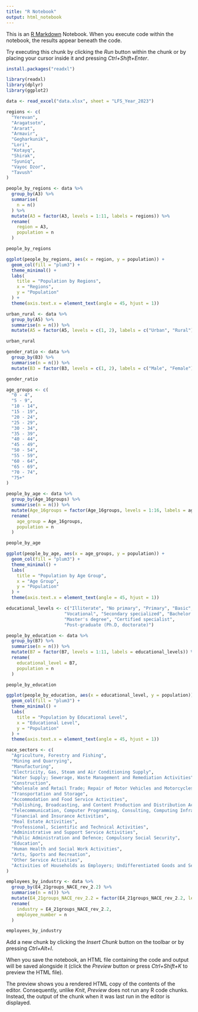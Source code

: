 ```yaml
---
title: "R Notebook"
output: html_notebook
---
```


This is an [R Markdown](http://rmarkdown.rstudio.com) Notebook. When you execute code within the notebook, the results appear beneath the code. 

Try executing this chunk by clicking the *Run* button within the chunk or by placing your cursor inside it and pressing *Ctrl+Shift+Enter*. 

```r
install.packages("readxl")
```


```r
library(readxl)
library(dplyr)
library(ggplot2)
```


```r
data <- read_excel("data.xlsx", sheet = "LFS_Year_2023")
```

```r
regions <- c(
  "Yerevan",
  "Aragatsotn",
  "Ararat",
  "Armavir",
  "Gegharkunik",
  "Lori",
  "Kotayq",
  "Shirak",
  "Syuniq",
  "Vayoc Dzor",
  "Tavush"
)

```


```r
people_by_regions <- data %>%
  group_by(A3) %>%
  summarise(
    n = n()
  ) %>%
  mutate(A3 = factor(A3, levels = 1:11, labels = regions)) %>%
  rename(
    region = A3,
    population = n
  )
```


```r
people_by_regions
```
```r
ggplot(people_by_regions, aes(x = region, y = population)) +
  geom_col(fill = "plum3") +
  theme_minimal() +
  labs(
    title = "Population by Regions",
    x = "Regions",
    y = "Population"
  ) +
  theme(axis.text.x = element_text(angle = 45, hjust = 1))
```


```r
urban_rural <- data %>%
  group_by(A5) %>%
  summarise(n = n()) %>%
  mutate(A5 = factor(A5, levels = c(1, 2), labels = c("Urban", "Rural")))
```


```r
urban_rural
```
```r
gender_ratio <- data %>%
  group_by(B3) %>%
  summarise(n = n()) %>%
  mutate(B3 = factor(B3, levels = c(1, 2), labels = c("Male", "Female")))
```

```r
gender_ratio
```


```r
age_groups <- c(
  "0 - 4",
  "5 - 9",
  "10 - 14",
  "15 - 19",
  "20 - 24",
  "25 - 29",
  "30 - 34",
  "35 - 39",
  "40 - 44",
  "45 - 49",
  "50 - 54",
  "55 - 59",
  "60 - 64",
  "65 - 69",
  "70 - 74",
  "75+"
)
```


```r
people_by_age <- data %>%
  group_by(Age_16groups) %>%
  summarise(n = n()) %>%
  mutate(Age_16groups = factor(Age_16groups, levels = 1:16, labels = age_groups)) %>%
  rename(
    age_group = Age_16groups,
    population = n
  )
```


```r
people_by_age
```
```r
ggplot(people_by_age, aes(x = age_groups, y = population)) +
  geom_col(fill = "plum3") +
  theme_minimal() +
  labs(
    title = "Population by Age Group",
    x = "Age Group",
    y = "Population"
  ) +
  theme(axis.text.x = element_text(angle = 45, hjust = 1))
```


```r
educational_levels <- c("Illiterate", "No primary", "Primary", "Basic", "Secondary / high", 
                      "Vocational", "Secondary specialized", "Bachelor's degree", 
                      "Master's degree", "Certified specialist", 
                      "Post-graduate (Ph.D, doctorate)")

```

```r
people_by_education <- data %>%
  group_by(B7) %>%
  summarise(n = n()) %>%
  mutate(B7 = factor(B7, levels = 1:11, labels = educational_levels)) %>%
  rename(
    educational_level = B7,
    population = n
  )
```
```r
people_by_education
```
```r
ggplot(people_by_education, aes(x = educational_level, y = population)) +
  geom_col(fill = "plum3") +
  theme_minimal() +
  labs(
    title = "Population by Educational Level",
    x = "Educational Level",
    y = "Population"
  ) +
  theme(axis.text.x = element_text(angle = 45, hjust = 1))
```
```r
nace_sectors <- c(
  "Agriculture, Forestry and Fishing",
  "Mining and Quarrying",
  "Manufacturing",
  "Electricity, Gas, Steam and Air Conditioning Supply",
  "Water Supply; Sewerage, Waste Management and Remediation Activities",
  "Construction",
  "Wholesale and Retail Trade; Repair of Motor Vehicles and Motorcycles",
  "Transportation and Storage",
  "Accommodation and Food Service Activities",
  "Publishing, Broadcasting, and Content Production and Distribution Activities",
  "Telecommunication, Computer Programming, Consulting, Computing Infrastructure, and other Information Service Activities",
  "Financial and Insurance Activities",
  "Real Estate Activities",
  "Professional, Scientific and Technical Activities",
  "Administrative and Support Service Activities",
  "Public Administration and Defence; Compulsory Social Security",
  "Education",
  "Human Health and Social Work Activities",
  "Arts, Sports and Recreation",
  "Other Service Activities",
  "Activities of Households as Employers; Undifferentiated Goods and Services Producing Activities of Households for Own Use"
)
```

```r
employees_by_industry <- data %>%
  group_by(E4_21groups_NACE_rev_2.2) %>%
  summarise(n = n()) %>%
  mutate(E4_21groups_NACE_rev_2.2 = factor(E4_21groups_NACE_rev_2.2, levels = 1:21, labels = nace_sectors)) %>%
  rename(
    industry = E4_21groups_NACE_rev_2.2,
    employee_number = n
  )
```
```r
employees_by_industry
```


Add a new chunk by clicking the *Insert Chunk* button on the toolbar or by pressing *Ctrl+Alt+I*.

When you save the notebook, an HTML file containing the code and output will be saved alongside it (click the *Preview* button or press *Ctrl+Shift+K* to preview the HTML file).

The preview shows you a rendered HTML copy of the contents of the editor. Consequently, unlike *Knit*, *Preview* does not run any R code chunks. Instead, the output of the chunk when it was last run in the editor is displayed.
